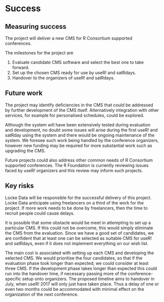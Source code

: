 # Success
<!-- 
Projects should have a definition of done that is measurable, and a thorough understanding going in of what the risks are to delivery 
-->

## Measuring success
<!-- 
What does success look like? 
How will we know when success is achieved, what markers can we use along the way 
-->
The project will deliver a new CMS for R Consortium supported conferences.

The milestones for the project are 

  1. Evaluate candidate CMS software and select the best one to take forward.
  2. Set up the chosen CMS ready for use by useR! and satRdays.
  3. Handover to the organizers of useR! and satRdays.

## Future work
<!-- 
How could this be extended / developed in the future by yourself and/or the community in general?
-->
The project may identify deficiencies in the CMS that could be addressed by 
further development of the CMS itself. Alternatively integration with 
other services, for example for personalised schedules, could be explored.

Although the system will have been extensively tested during evaluation and 
development, no doubt some issues will arise during the first useR! and 
satRday using the system and there would be ongoing maintenance of the system.
We foresee such work being handled by the conference organizers, however new 
funding may be required for more substantial work such as upgrading the CMS.

Future projects could also address other common needs of R Consortium 
supported conferences. The R Foundation is currently reviewing issues faced 
by useR! organizers and this review may inform such projects.

## Key risks
<!-- 
What sort of things could come up that can delay or break the project?

 - [ ] People
 - [ ] Processes
 - [ ] Tooling & Technology
 - [ ] Costs

-->
Locke Data will be responsible for the successful delivery of this project. Locke Data anticipate using freelancers on a third of the work for the project. If more work needs to be done by freelancers, then the time to recruit people could cause delays.

It is possible that some obstacle would be meet in attempting to set up a 
particular CMS. If this could not be overcome, this would simply eliminate the
CMS from the evaluation. Since we have a good set of candidates, we are 
confident that at least one can be selected as suitable CMS for useR! and
satRdays, even if it does not implement everything on our wish list.

The main cost is associated with setting up each CMS and developing the
selected CMS. We would prioritise the four candidates, so that if the evaluation 
phase took longer than expected, we could consider at least three CMS. If 
the development phase takes longer than expected this could run into the 
handover time, if necessary passing more of the conference-specific setup onto 
organizers. The proposed timeline aims to handover in July, 
when useR! 2017 will only just have taken place. Thus a delay of one or even two 
months could be accommodated with minimal effect on the organization of the
next conference.
